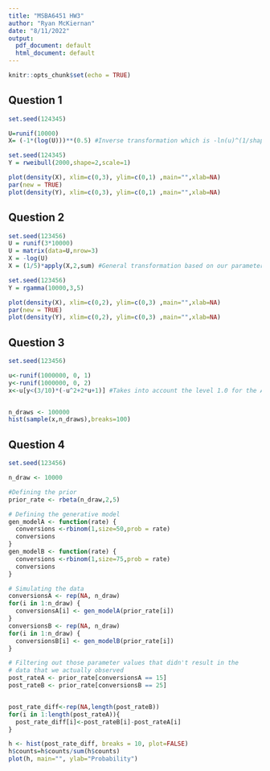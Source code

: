---
title: "MSBA6451 HW3"
author: "Ryan McKiernan"
date: "8/11/2022"
output:
  pdf_document: default
  html_document: default
---

```{r setup, include=FALSE}
knitr::opts_chunk$set(echo = TRUE)
```


## Question 1

```{r}
set.seed(124345)

U=runif(10000)
X= (-1*(log(U)))**(0.5) #Inverse transformation which is -ln(u)^(1/shape)

set.seed(124345)
Y = rweibull(2000,shape=2,scale=1)

plot(density(X), xlim=c(0,3), ylim=c(0,1) ,main="",xlab=NA)
par(new = TRUE)
plot(density(Y), xlim=c(0,3), ylim=c(0,1) ,main="",xlab=NA)

```


## Question 2

```{r}
set.seed(123456)
U = runif(3*10000)
U = matrix(data=U,nrow=3)
X = -log(U)
X = (1/5)*apply(X,2,sum) #General transformation based on our parameters

set.seed(123456)
Y = rgamma(10000,3,5)

plot(density(X), xlim=c(0,2), ylim=c(0,3) ,main="",xlab=NA)
par(new = TRUE)
plot(density(Y), xlim=c(0,2), ylim=c(0,3) ,main="",xlab=NA)
```


## Question 3

```{r}
set.seed(123456)

u<-runif(1000000, 0, 1)
y<-runif(1000000, 0, 2)
x<-u[y<(3/10)*(-u^2+2*u+1)] #Takes into account the level 1.0 for the AR method


n_draws <- 100000
hist(sample(x,n_draws),breaks=100)

```

## Question 4

```{r}
set.seed(123456)

n_draw <- 10000

#Defining the prior
prior_rate <- rbeta(n_draw,2,5)

# Defining the generative model
gen_modelA <- function(rate) {
  conversions <-rbinom(1,size=50,prob = rate) 
  conversions
}
gen_modelB <- function(rate) {
  conversions <-rbinom(1,size=75,prob = rate) 
  conversions
}

# Simulating the data
conversionsA <- rep(NA, n_draw) 
for(i in 1:n_draw) {
  conversionsA[i] <- gen_modelA(prior_rate[i])
}
conversionsB <- rep(NA, n_draw)
for(i in 1:n_draw) {
  conversionsB[i] <- gen_modelB(prior_rate[i])
}

# Filtering out those parameter values that didn't result in the
# data that we actually observed
post_rateA <- prior_rate[conversionsA == 15] 
post_rateB <- prior_rate[conversionsB == 25] 


post_rate_diff<-rep(NA,length(post_rateB))
for(i in 1:length(post_rateA)){
  post_rate_diff[i]<-post_rateB[i]-post_rateA[i]
}

h <- hist(post_rate_diff, breaks = 10, plot=FALSE)
h$counts=h$counts/sum(h$counts)
plot(h, main="", ylab="Probability")

```

